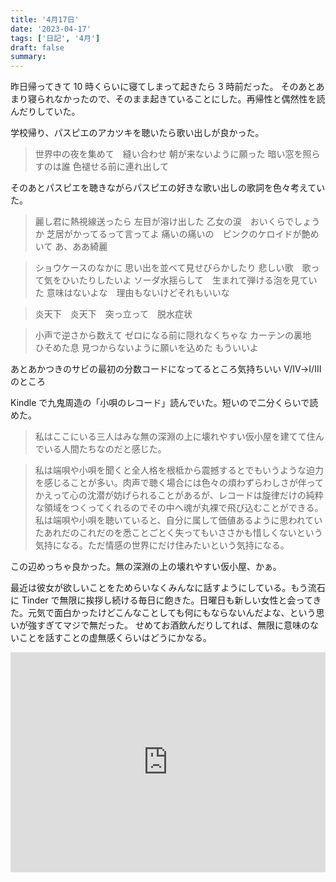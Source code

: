 ```yaml
---
title: '4月17日'
date: '2023-04-17'
tags: ['日記', '4月']
draft: false
summary:
---
```


昨日帰ってきて 10 時くらいに寝てしまって起きたら 3 時前だった。
そのあとあまり寝られなかったので、そのまま起きていることにした。再帰性と偶然性を読んだりしていた。

学校帰り、パスピエのアカツキを聴いたら歌い出しが良かった。

> 世界中の夜を集めて　縫い合わせ
> 朝が来ないように願った
> 暗い窓を照らすのは誰
> 色褪せる前に連れ出して

そのあとパスピエを聴きながらパスピエの好きな歌い出しの歌詞を色々考えていた。

> 麗し君に熱視線送ったら
> 左目が溶け出した
> 乙女の涙　おいくらでしょうか
> 芝居がかってるって言ってよ
> 痛いの痛いの　ピンクのケロイドが艶めいて
> あ、ああ綺麗

> ショウケースのなかに
> 思い出を並べて見せびらかしたり
> 悲しい歌　歌って気をひいたりしたいよ
> ソーダ水揺らして　生まれて弾ける泡を見ていた
> 意味はないよな　理由もないけどそれもいいな

> 炎天下　炎天下　突っ立って　脱水症状

> 小声で逆さから数えて
> ゼロになる前に隠れなくちゃな
> カーテンの裏地　ひそめた息
> 見つからないように願いを込めた
> もういいよ

あとあかつきのサビの最初の分数コードになってるところ気持ちいい
Ⅴ/Ⅳ→Ⅰ/Ⅲ のところ

Kindle で九鬼周造の「小唄のレコード」読んでいた。短いので二分くらいで読めた。

> 私はここにいる三人はみな無の深淵の上に壊れやすい仮小屋を建てて住んでいる人間たちなのだと感じた。

> 私は端唄や小唄を聞くと全人格を根柢から震撼するとでもいうような迫力を感じることが多い。肉声で聴く場合には色々の煩わずらわしさが伴ってかえって心の沈潜が妨げられることがあるが、レコードは旋律だけの純粋な領域をつくってくれるのでその中へ魂が丸裸で飛び込むことができる。私は端唄や小唄を聴いていると、自分に属して価値あるように思われていたあれだのこれだのを悉ことごとく失ってもいささかも惜しくないという気持になる。ただ情感の世界にだけ住みたいという気持になる。

この辺めっちゃ良かった。無の深淵の上の壊れやすい仮小屋、かぁ。

最近は彼女が欲しいことをためらいなくみんなに話すようにしている。もう流石に Tinder で無限に挨拶し続ける毎日に飽きた。日曜日も新しい女性と会ってきた。元気で面白かったけどこんなことしても何にもならないんだよな、という思いが強すぎてマジで無だった。
せめてお酒飲んだりしてれば、無限に意味のないことを話すことの虚無感くらいはどうにかなる。

<iframe
  src="https://open.spotify.com/embed/playlist/4DNZ72zpUg05lZIkZkU7Cv?utm_source=generator"
  width="100%"
  height="352"
  frameBorder="0"
  allowfullscreen=""
  allow="autoplay; clipboard-write; encrypted-media; fullscreen; picture-in-picture"
  loading="lazy"
></iframe>
